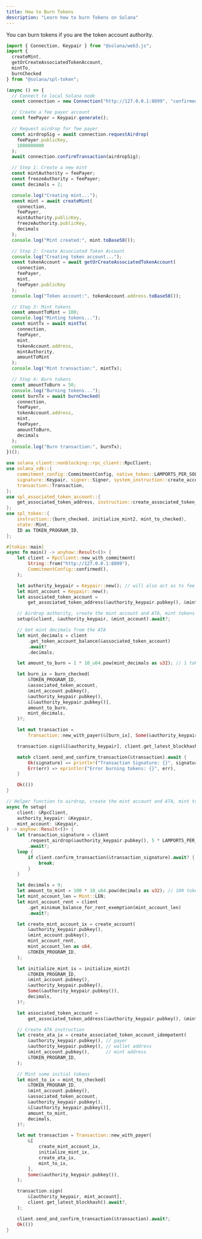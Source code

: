 ```yaml
---
title: How to Burn Tokens
description: "Learn how to burn Tokens on Solana"
---
```


You can burn tokens if you are the token account authority.

<CodeTabs >

```typescript !! title="Legacy"
import { Connection, Keypair } from "@solana/web3.js";
import {
  createMint,
  getOrCreateAssociatedTokenAccount,
  mintTo,
  burnChecked
} from "@solana/spl-token";

(async () => {
  // Connect to local Solana node
  const connection = new Connection("http://127.0.0.1:8899", "confirmed");

  // Create a fee payer account
  const feePayer = Keypair.generate();

  // Request airdrop for fee payer
  const airdropSig = await connection.requestAirdrop(
    feePayer.publicKey,
    1000000000
  );
  await connection.confirmTransaction(airdropSig);

  // Step 1: Create a new mint
  const mintAuthority = feePayer;
  const freezeAuthority = feePayer;
  const decimals = 2;

  console.log("Creating mint...");
  const mint = await createMint(
    connection,
    feePayer,
    mintAuthority.publicKey,
    freezeAuthority.publicKey,
    decimals
  );
  console.log("Mint created:", mint.toBase58());

  // Step 2: Create Associated Token Account
  console.log("Creating token account...");
  const tokenAccount = await getOrCreateAssociatedTokenAccount(
    connection,
    feePayer,
    mint,
    feePayer.publicKey
  );
  console.log("Token account:", tokenAccount.address.toBase58());

  // Step 3: Mint tokens
  const amountToMint = 100;
  console.log("Minting tokens...");
  const mintTx = await mintTo(
    connection,
    feePayer,
    mint,
    tokenAccount.address,
    mintAuthority,
    amountToMint
  );
  console.log("Mint transaction:", mintTx);

  // Step 4: Burn tokens
  const amountToBurn = 50;
  console.log("Burning tokens...");
  const burnTx = await burnChecked(
    connection,
    feePayer,
    tokenAccount.address,
    mint,
    feePayer,
    amountToBurn,
    decimals
  );
  console.log("Burn transaction:", burnTx);
})();
```

```rust !! title="Rust"
use solana_client::nonblocking::rpc_client::RpcClient;
use solana_sdk::{
    commitment_config::CommitmentConfig, native_token::LAMPORTS_PER_SOL, program_pack::Pack,
    signature::Keypair, signer::Signer, system_instruction::create_account,
    transaction::Transaction,
};
use spl_associated_token_account::{
    get_associated_token_address, instruction::create_associated_token_account_idempotent,
};
use spl_token::{
    instruction::{burn_checked, initialize_mint2, mint_to_checked},
    state::Mint,
    ID as TOKEN_PROGRAM_ID,
};

#[tokio::main]
async fn main() -> anyhow::Result<()> {
    let client = RpcClient::new_with_commitment(
        String::from("http://127.0.0.1:8899"),
        CommitmentConfig::confirmed(),
    );

    let authority_keypair = Keypair::new(); // will also act as tx fee payer
    let mint_account = Keypair::new();
    let associated_token_account =
        get_associated_token_address(&authority_keypair.pubkey(), &mint_account.pubkey());

    // Airdrop authority, create the mint account and ATA, mint tokens to the ATA
    setup(&client, &authority_keypair, &mint_account).await?;

    // Get mint decimals from the ATA
    let mint_decimals = client
        .get_token_account_balance(&associated_token_account)
        .await?
        .decimals;

    let amount_to_burn = 1 * 10_u64.pow(mint_decimals as u32); // 1 token

    let burn_ix = burn_checked(
        &TOKEN_PROGRAM_ID,
        &associated_token_account,
        &mint_account.pubkey(),
        &authority_keypair.pubkey(),
        &[&authority_keypair.pubkey()],
        amount_to_burn,
        mint_decimals,
    )?;

    let mut transaction =
        Transaction::new_with_payer(&[burn_ix], Some(&authority_keypair.pubkey()));

    transaction.sign(&[&authority_keypair], client.get_latest_blockhash().await?);

    match client.send_and_confirm_transaction(&transaction).await {
        Ok(signature) => println!("Transaction Signature: {}", signature),
        Err(err) => eprintln!("Error burning tokens: {}", err),
    }

    Ok(())
}

// Helper function to airdrop, create the mint account and ATA, mint tokens to the ATA
async fn setup(
    client: &RpcClient,
    authority_keypair: &Keypair,
    mint_account: &Keypair,
) -> anyhow::Result<()> {
    let transaction_signature = client
        .request_airdrop(&authority_keypair.pubkey(), 5 * LAMPORTS_PER_SOL)
        .await?;
    loop {
        if client.confirm_transaction(&transaction_signature).await? {
            break;
        }
    }

    let decimals = 9;
    let amount_to_mint = 100 * 10_u64.pow(decimals as u32); // 100 tokens
    let mint_account_len = Mint::LEN;
    let mint_account_rent = client
        .get_minimum_balance_for_rent_exemption(mint_account_len)
        .await?;

    let create_mint_account_ix = create_account(
        &authority_keypair.pubkey(),
        &mint_account.pubkey(),
        mint_account_rent,
        mint_account_len as u64,
        &TOKEN_PROGRAM_ID,
    );

    let initialize_mint_ix = initialize_mint2(
        &TOKEN_PROGRAM_ID,
        &mint_account.pubkey(),
        &authority_keypair.pubkey(),
        Some(&authority_keypair.pubkey()),
        decimals,
    )?;

    let associated_token_account =
        get_associated_token_address(&authority_keypair.pubkey(), &mint_account.pubkey());

    // Create ATA instruction
    let create_ata_ix = create_associated_token_account_idempotent(
        &authority_keypair.pubkey(), // payer
        &authority_keypair.pubkey(), // wallet address
        &mint_account.pubkey(),      // mint address
        &TOKEN_PROGRAM_ID,
    );

    // Mint some initial tokens
    let mint_to_ix = mint_to_checked(
        &TOKEN_PROGRAM_ID,
        &mint_account.pubkey(),
        &associated_token_account,
        &authority_keypair.pubkey(),
        &[&authority_keypair.pubkey()],
        amount_to_mint,
        decimals,
    )?;

    let mut transaction = Transaction::new_with_payer(
        &[
            create_mint_account_ix,
            initialize_mint_ix,
            create_ata_ix,
            mint_to_ix,
        ],
        Some(&authority_keypair.pubkey()),
    );

    transaction.sign(
        &[authority_keypair, mint_account],
        client.get_latest_blockhash().await?,
    );

    client.send_and_confirm_transaction(&transaction).await?;
    Ok(())
}
```

</CodeTabs>
